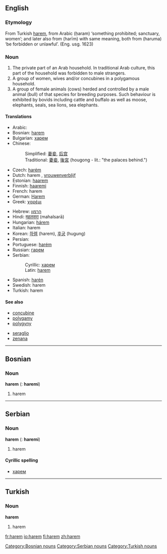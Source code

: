 ==English==
{{wikipedia}}
===Etymology===
From Turkish [[#Turkish|harem]], from Arabic {{ARchar|[[حرم]]}} (ḥaram) ‘something prohibited; sanctuary, women’; and later also from {{ARchar|[[حريم]]}} (harīm) with same meaning, both from {{ARchar|[[حرم]]}} (haruma) ‘be forbidden or unlawful’.  (Eng. usg. 1623)

===Noun===
{{en-noun}}

#The private part of an Arab household. In traditional Arab culture, this part of the household was forbidden to male strangers.
#A group of women, wives and/or concubines in a polygamous household.
#A group of female animals (cows) herded and controlled by a male animal (bull) of that species for breeding purposes. Such behaviour is exhibited by bovids including cattle and buffalo as well as moose, elephants, seals, sea lions, sea elephants.

====Translations====
{{rfc-trans}}
{{top}}
*Arabic: {{ARchar|[[حريم]]}}
*Bosnian: [[harem#Bosnian|harem]] {{m}}
*Bulgarian: [[харем#Bulgarian|харем]] {{m}}
*Chinese:
*:Simplified: [[妻妾]], [[后宫]]
*:Traditional: [[妻妾]], [[後宮]] (hougong - lit.: "the palaces behind.")
*Czech: [[harém]] {{m}}
*Dutch: harem {{m}}, [[vrouwenverblijf]]
*Estonian: [[haarem]]
*Finnish: [[haaremi]]
*French: harem {{m}}
*German: [[Harem]] {{m}}
*Greek: [[χαρέμι]]
{{mid}}
*Hebrew: [[הרמון]]
*Hindi: [[महलसरा]] (mahalsarā)
*Hungarian: [[hárem]]
*Italian: harem
*Korean: [[하렘]] (harem), [[후궁]] (hugung)
*Persian: {{FAchar|[[حريم]]}}
*Portuguese: [[harém]] {{m}}
*Russian: [[гарем]] {{m}}
*Serbian:
*:Cyrillic: [[харем#Serbian|харем]] {{m}}
*:Latin: [[harem#Serbian|harem]] {{m}}
*Spanish: [[harén]]
*Swedish: harem {{n}}
*Turkish: harem
{{bottom}}

====See also====
{{top2}}
* [[concubine]]
* [[polygamy]]
* [[polygyny]]
{{mid2}}
* [[seraglio]]
*[[zenana]]
{{bottom}}

----

==Bosnian==
===Noun===
'''harem''' {{m}} {{s}} ({{p}}: '''haremi''')
#harem
[[Category:Bosnian nouns]]

----

==Serbian==
===Noun===
'''harem''' {{m}} {{s}} ({{p}}: '''haremi''')
#harem
====Cyrillic spelling====
*[[харем#Serbian|харем]]
[[Category:Serbian nouns]]

----

==Turkish==
===Noun===
'''harem'''
#harem
[[Category:Turkish nouns]]

[[fr:harem]]
[[io:harem]]
[[fi:harem]]
[[zh:harem]]